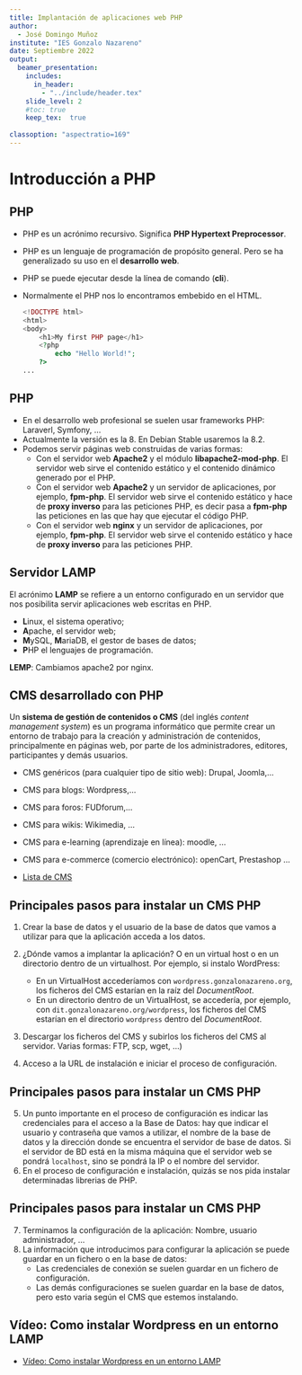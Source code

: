 ```yaml
---
title: Implantación de aplicaciones web PHP
author: 
  - José Domingo Muñoz
institute: "IES Gonzalo Nazareno"
date: Septiembre 2022
output: 
  beamer_presentation:
    includes:
      in_header: 
        - "../include/header.tex"
    slide_level: 2
    #toc: true
    keep_tex:  true
    
classoption: "aspectratio=169"
---
```


# Introducción a PHP

## PHP

* PHP es un acrónimo recursivo. Significa **PHP Hypertext Preprocessor**.
* PHP es un lenguaje de programación de propósito general. Pero se ha generalizado su uso en el **desarrollo web**.
* PHP se puede ejecutar desde la línea de comando (**cli**).
* Normalmente el PHP nos lo encontramos embebido en el HTML.

	```php
	<!DOCTYPE html>
	<html>
	<body>
		<h1>My first PHP page</h1>
		<?php
			echo "Hello World!";
		?>
	...
	```

## PHP

* En el desarrollo web profesional se suelen usar frameworks PHP: Laraverl, Symfony, ...
* Actualmente la versión es la 8. En Debian Stable usaremos la 8.2.
* Podemos servir páginas web construidas de varias formas:
	* Con el servidor web **Apache2** y el módulo **libapache2-mod-php**. El servidor web sirve el contenido estático y el contenido dinámico generado por el PHP.
	* Con el servidor web **Apache2** y un servidor de aplicaciones, por ejemplo, **fpm-php**. El servidor web sirve el contenido estático y hace de **proxy inverso** para las peticiones PHP, es decir pasa a **fpm-php** las peticiones en las que hay que ejecutar el código PHP.
	* Con el servidor web **nginx** y un servidor de aplicaciones, por ejemplo, **fpm-php**. El servidor web sirve el contenido estático y hace de **proxy inverso** para las peticiones PHP.

## Servidor LAMP

El acrónimo **LAMP** se refiere a un entorno configurado en un servidor que nos posibilita servir aplicaciones web escritas en PHP.

* **L**inux, el sistema operativo;
* **A**pache, el servidor web;
* **M**ySQL, **M**ariaDB, el gestor de bases de datos;
* **P**HP el lenguajes de programación.

**LEMP**: Cambiamos apache2 por nginx.

## CMS desarrollado con PHP

Un **sistema de gestión de contenidos o CMS** (del inglés *content management system*) es un programa informático que permite crear un entorno de trabajo para la creación y administración de contenidos, principalmente en páginas web, por parte de los administradores, editores, participantes y demás usuarios.

* CMS genéricos (para cualquier tipo de sitio web): Drupal, Joomla,...
* CMS para blogs: Wordpress,...
* CMS para foros: FUDforum,...
* CMS para wikis: Wikimedia, ...
* CMS para e-learning (aprendizaje en línea): moodle, ...
* CMS para e-commerce (comercio electrónico): openCart, Prestashop
...

*  \color{blue}[Lista de CMS](https://www.opensourcecms.com/)\color{darkgray}

## Principales pasos para instalar un CMS PHP 

1. Crear la base de datos y el usuario de la base de datos que vamos a utilizar para que la aplicación acceda a los datos.
2. ¿Dónde vamos a implantar la aplicación? O en un virtual host o en un directorio dentro de un virtualhost.
    Por ejemplo, si instalo WordPress:

    * En un VirtualHost accederíamos con `wordpress.gonzalonazareno.org`, los ficheros del CMS estarían en la raíz del *DocumentRoot*.
    * En un directorio dentro de un VirtualHost, se accedería, por ejemplo, con `dit.gonzalonazareno.org/wordpress`, los ficheros del CMS estarían en el directorio `wordpress` dentro del *DocumentRoot*.
3. Descargar los ficheros del CMS y subirlos los ficheros del CMS al servidor. Varias formas: FTP, scp, wget, ...)
4. Acceso a la URL de instalación e iniciar el proceso de configuración.

## Principales pasos para instalar un CMS PHP 

5. Un punto importante en el proceso de configuración es indicar las credenciales para el acceso a la Base de Datos: hay que indicar el usuario y contraseña que vamos a utilizar, el nombre de la base de datos y la dirección donde se encuentra el servidor de base de datos. Si el servidor de BD está en la misma máquina que el servidor web se pondrá `localhost`, sino se pondrá la IP o el nombre del servidor.
6. En el proceso de configuración e instalación, quizás se nos pida instalar determinadas librerias de PHP.

## Principales pasos para instalar un CMS PHP 

7. Terminamos la configuración de la aplicación: Nombre, usuario administrador, ...
8. La información que introducimos para configurar la aplicación se puede guardar en un fichero o en la base de datos:
    * Las credenciales de conexión se suelen guardar en un fichero de configuración.
    * Las demás configuraciones se suelen guardar en la base de datos, pero esto varia según el CMS que estemos instalando.

## Vídeo: Como instalar Wordpress en un entorno LAMP

* \color{blue}[Vídeo: Como instalar Wordpress en un entorno LAMP](https://www.youtube.com/watch?v=muAKPiPqW6g)\color{darkgray}

